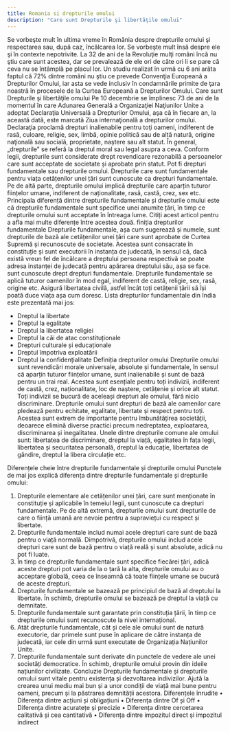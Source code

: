 ```yaml
---
title: Romania si drepturile omului
description: "Care sunt Drepturile şi libertăţile omului"
---
```


Se vorbeşte mult în ultima vreme în România despre drepturile omului şi respectarea sau, după caz, încălcarea lor. Se vorbeşte mult însă despre ele şi în contexte nepotrivite. La 32 de ani de la Revoluţie mulţi români încă nu ştiu care sunt acestea, dar se prevalează de ele ori de câte ori li se pare că ceva nu se întâmplă pe placul lor. Un studiu realizat în urmă cu 6 ani arăta faptul că 72% dintre români nu ştiu ce prevede Convenţia Europeană a Drepturilor Omului, iar asta se vede inclusiv în condamnările primite de ţara noastră în procesele de la Curtea Europeană a Drepturilor Omului.
Care sunt Drepturile şi libertăţile omului
Pe 10 decembrie se împlinesc 73 de ani de la momentul în care Adunarea Generală a Organizaţiei Naţiunilor Unite a adoptat Declaraţia Universală a Drepturilor Omului, aşa că în fiecare an, la această dată, este marcată Ziua internaţională a drepturilor omului. Declaraţia proclamă drepturi inalienabile pentru toţi oameni, indiferent de rasă, culoare, religie, sex, limbă, opinie politică sau de altă natură, origine naţională sau socială, proprietate, naştere sau alt statut.
În general, „drepturile” se referă la dreptul moral sau legal asupra a ceva. Conform legii, drepturile sunt considerate drept revendicare rezonabilă a persoanelor care sunt acceptate de societate și aprobate prin statut. Pot fi drepturi fundamentale sau drepturile omului. Drepturile care sunt fundamentale pentru viața cetățenilor unei țări sunt cunoscute ca drepturi fundamentale.
Pe de altă parte, drepturile omului implică drepturile care aparțin tuturor ființelor umane, indiferent de naționalitate, rasă, castă, crez, sex etc.
Principala diferență dintre drepturile fundamentale și drepturile omului este că drepturile fundamentale sunt specifice unei anumite țări, în timp ce drepturile omului sunt acceptate în întreaga lume. Citiți acest articol pentru a afla mai multe diferențe între acestea două.
finiția drepturilor fundamentale
Drepturile fundamentale, așa cum sugerează și numele, sunt drepturile de bază ale cetățenilor unei țări care sunt aprobate de Curtea Supremă și recunoscute de societate. Acestea sunt consacrate în constituție și sunt executorii în instanța de judecată, în sensul că, dacă există vreun fel de încălcare a dreptului persoana respectivă se poate adresa instanței de judecată pentru apărarea dreptului său, așa se face. sunt cunoscute drept drepturi fundamentale.
Drepturile fundamentale se aplică tuturor oamenilor în mod egal, indiferent de castă, religie, sex, rasă, origine etc. Asigură libertatea civilă, astfel încât toți cetățenii țării să își poată duce viața așa cum doresc.
Lista drepturilor fundamentale din India este prezentată mai jos:
- Dreptul la libertate
- Dreptul la egalitate
- Dreptul la libertatea religiei
- Dreptul la căi de atac constituționale
- Drepturi culturale și educaționale
- Dreptul împotriva exploatării
- Dreptul la confidențialitate
Definiția drepturilor omului
Drepturile omului sunt revendicări morale universale, absolute și fundamentale, în sensul că aparțin tuturor ființelor umane, sunt inalienabile și sunt de bază pentru un trai real.
Acestea sunt esențiale pentru toți indivizii, indiferent de castă, crez, naționalitate, loc de naștere, cetățenie și orice alt statut. Toți indivizii se bucură de aceleași drepturi ale omului, fără nicio discriminare.
Drepturile omului sunt drepturi de bază ale oamenilor care pledează pentru echitate, egalitate, libertate și respect pentru toți. Acestea sunt extrem de importante pentru îmbunătățirea societății, deoarece elimină diverse practici precum nedreptatea, exploatarea, discriminarea și inegalitatea.
Unele dintre drepturile comune ale omului sunt: libertatea de discriminare, dreptul la viață, egalitatea în fața legii, libertatea și securitatea personală, dreptul la educație, libertatea de gândire, dreptul la libera circulație etc.

Diferențele cheie între drepturile fundamentale și drepturile omului
Punctele de mai jos explică diferența dintre drepturile fundamentale și drepturile omului:
1.	Drepturile elementare ale cetățenilor unei țări, care sunt menționate în constituție și aplicabile în temeiul legii, sunt cunoscute ca drepturi fundamentale. Pe de altă extremă, drepturile omului sunt drepturile de care o ființă umană are nevoie pentru a supraviețui cu respect și libertate.
2.	Drepturile fundamentale includ numai acele drepturi care sunt de bază pentru o viață normală. Dimpotrivă, drepturile omului includ acele drepturi care sunt de bază pentru o viață reală și sunt absolute, adică nu pot fi luate.
3.	În timp ce drepturile fundamentale sunt specifice fiecărei țări, adică aceste drepturi pot varia de la o țară la alta, drepturile omului au o acceptare globală, ceea ce înseamnă că toate ființele umane se bucură de aceste drepturi.
4.	Drepturile fundamentale se bazează pe principiul de bază al dreptului la libertate. În schimb, drepturile omului se bazează pe dreptul la viață cu demnitate.
5.	Drepturile fundamentale sunt garantate prin constituția țării, în timp ce drepturile omului sunt recunoscute la nivel internațional.
6.	Atât drepturile fundamentale, cât și cele ale omului sunt de natură executorie, dar primele sunt puse în aplicare de către instanța de judecată, iar cele din urmă sunt executate de Organizația Națiunilor Unite.
7.	Drepturile fundamentale sunt derivate din punctele de vedere ale unei societăți democratice. În schimb, drepturile omului provin din ideile națiunilor civilizate.
Concluzie
Drepturile fundamentale și drepturile omului sunt vitale pentru existența și dezvoltarea indivizilor. Ajută la crearea unui mediu mai bun și a unor condiții de viață mai bune pentru oameni, precum și la păstrarea demnității acestora.
Diferențele înrudite
•	Diferența dintre acțiuni și obligațiuni
•	Diferența dintre Of și Off
•	Diferența dintre acuratețe și precizie
•	Diferența dintre cercetarea calitativă și cea cantitativă
•	Diferența dintre impozitul direct și impozitul indirect
